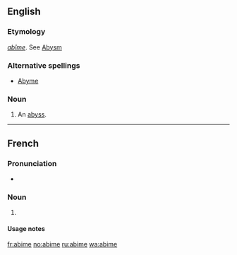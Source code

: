 ==English==

===Etymology===
{{etyl|fr|en}} ''[[abîme]]''. See [[Abysm]]

===Alternative spellings===
*[[Abyme]]

===Noun===
{{en-noun}}

# {{obsolete}} An [[abyss]].
----
==French==
===Pronunciation===
* {{audio|Fr-abime-fr FR-Paris.ogg|Audio (Paris)}}

===Noun===
{{fr-noun|m}}
# {{alternative form of|abîme|lang=fr}}

====Usage notes====
{{1990}}

[[fr:abime]]
[[no:abime]]
[[ru:abime]]
[[wa:abime]]